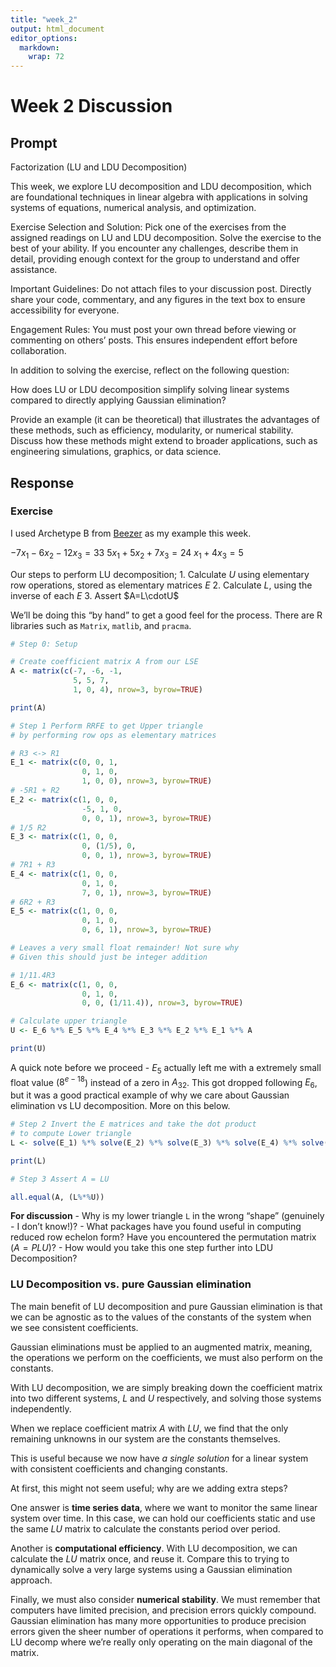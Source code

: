 ```yaml
---
title: "week_2"
output: html_document
editor_options: 
  markdown: 
    wrap: 72
---
```


# Week 2 Discussion

## Prompt

Factorization (LU and LDU Decomposition)

This week, we explore LU decomposition and LDU decomposition, which are
foundational techniques in linear algebra with applications in solving
systems of equations, numerical analysis, and optimization.

Exercise Selection and Solution: Pick one of the exercises from the
assigned readings on LU and LDU decomposition. Solve the exercise to the
best of your ability. If you encounter any challenges, describe them in
detail, providing enough context for the group to understand and offer
assistance.

Important Guidelines: Do not attach files to your discussion post.
Directly share your code, commentary, and any figures in the text box to
ensure accessibility for everyone.

Engagement Rules: You must post your own thread before viewing or
commenting on others' posts. This ensures independent effort before
collaboration.

In addition to solving the exercise, reflect on the following question:

How does LU or LDU decomposition simplify solving linear systems
compared to directly applying Gaussian elimination?

Provide an example (it can be theoretical) that illustrates the
advantages of these methods, such as efficiency, modularity, or
numerical stability. Discuss how these methods might extend to broader
applications, such as engineering simulations, graphics, or data
science.

## Response

### Exercise

I used Archetype B from [Beezer](http://linear.ups.edu/html/archetype-B.html) as my example this week.

$-7x_1-6x_2-12x_3 = 33$
$5x_1+5x_2+7x_3=24$
$x_1+4x_3=5$

Our steps to perform LU decomposition;
1. Calculate $U$ using elementary row operations, stored as elementary matrices $E$
2. Calculate $L$, using the inverse of each $E$
3. Assert $A=L\cdotU$

We'll be doing this "by hand" to get a good feel for the process. There are R libraries such as `Matrix`, `matlib`, and `pracma`.

```r
# Step 0: Setup

# Create coefficient matrix A from our LSE
A <- matrix(c(-7, -6, -1,
              5, 5, 7,
              1, 0, 4), nrow=3, byrow=TRUE)

print(A)
```

```r
# Step 1 Perform RRFE to get Upper triangle
# by performing row ops as elementary matrices

# R3 <-> R1
E_1 <- matrix(c(0, 0, 1,
                0, 1, 0,
                1, 0, 0), nrow=3, byrow=TRUE)
# -5R1 + R2
E_2 <- matrix(c(1, 0, 0,
                -5, 1, 0,
                0, 0, 1), nrow=3, byrow=TRUE)
# 1/5 R2
E_3 <- matrix(c(1, 0, 0,
                0, (1/5), 0,
                0, 0, 1), nrow=3, byrow=TRUE)
# 7R1 + R3
E_4 <- matrix(c(1, 0, 0,
                0, 1, 0,
                7, 0, 1), nrow=3, byrow=TRUE)
# 6R2 + R3
E_5 <- matrix(c(1, 0, 0,
                0, 1, 0,
                0, 6, 1), nrow=3, byrow=TRUE)

# Leaves a very small float remainder! Not sure why
# Given this should just be integer addition

# 1/11.4R3
E_6 <- matrix(c(1, 0, 0,
                0, 1, 0,
                0, 0, (1/11.4)), nrow=3, byrow=TRUE)

# Calculate upper triangle
U <- E_6 %*% E_5 %*% E_4 %*% E_3 %*% E_2 %*% E_1 %*% A

print(U)
```

A quick note before we proceed - $E_5$ actually left me with a extremely small float value ($8^{e-18}$) instead of a zero in $A_{32}$. This got dropped following $E_6$, but it was a good practical example of why we care about Gaussian elimination vs LU decomposition. More on this below.

```r
# Step 2 Invert the E matrices and take the dot product
# to compute Lower triangle
L <- solve(E_1) %*% solve(E_2) %*% solve(E_3) %*% solve(E_4) %*% solve(E_5) %*% solve(E_6)

print(L)
```

```r
# Step 3 Assert A = LU

all.equal(A, (L%*%U))
```

**For discussion**
- Why is my lower triangle `L` in the wrong "shape" (genuinely - I don't know!)?
- What packages have you found useful in computing reduced row echelon form? Have you encountered the permutation matrix ($A=PLU$)?
- How would you take this one step further into LDU Decomposition?

### LU Decomposition vs. pure Gaussian elimination

[
](https://www.cl.cam.ac.uk/teaching/1314/NumMethods/supporting/mcmaster-kiruba-ludecomp.pdf)

The main benefit of LU decomposition and pure Gaussian elimination is
that we can be agnostic as to the values of the constants of the system
when we see consistent coefficients.

Gaussian eliminations must be applied to an augmented matrix, meaning,
the operations we perform on the coefficients, we must also perform on
the constants.

With LU decomposition, we are simply breaking down the coefficient
matrix into two different systems, $L$ and $U$ respectively, and solving
those systems independently.

When we replace coefficient matrix $A$ with $LU$, we find that the only
remaining unknowns in our system are the constants themselves.

This is useful because we now have *a single solution* for a linear
system with consistent coefficients and changing constants.

At first, this might not seem useful; why are we adding extra steps?

One answer is **time series data**, where we want to monitor the same
linear system over time. In this case, we can hold our coefficients
static and use the same $LU$ matrix to calculate the constants period
over period.

Another is **computational efficiency**. With LU decomposition, we can
calculate the $LU$ matrix once, and reuse it. Compare this to trying to
dynamically solve a very large systems using a Gaussian elimination
approach.

Finally, we must also consider **numerical stability**. We must remember
that computers have limited precision, and precision errors quickly
compound. Gaussian elimination has many more opportunities to produce
precision errors given the sheer number of operations it performs, when
compared to LU decomp where we're really only operating on the main
diagonal of the matrix.
